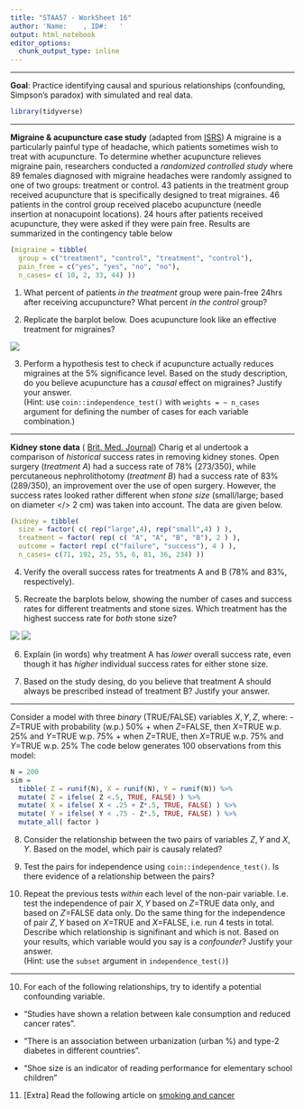 ```yaml
---
title: "STAA57 - WorkSheet 16"
author: 'Name:    , ID#:   '
output: html_notebook
editor_options: 
  chunk_output_type: inline
---
```


***

**Goal**: Practice identifying causal and spurious relationships (confounding, Simpson's paradox) with simulated and real data.


```r
library(tidyverse)
```


*** 

**Migraine & acupuncture case study** (adapted from [ISRS](https://www.openintro.org/stat/textbook.php?stat_book=isrs))
A migraine is a particularly painful type of headache, which patients sometimes wish to treat with acupuncture. To determine whether acupuncture relieves migraine pain, researchers conducted a *randomized controlled study* where 89 females diagnosed
with migraine headaches were randomly assigned to one of two groups: treatment or control. 43 patients in the treatment group received acupuncture that is specifically designed to treat migraines. 46 patients in the control group received placebo acupuncture (needle insertion at nonacupoint locations). 24 hours after patients received acupuncture, they were asked if they were pain free. Results are summarized in the contingency table below

```r
(migraine = tibble(
  group = c("treatment", "control", "treatment", "control"),
  pain_free = c("yes", "yes", "no", "no"),
  n_cases= c( 10, 2, 33, 44) ))
```


1. What percent of patients *in the treatment* group were pain-free 24hrs after receiving accupuncture? What percent *in the control* group? 


2. Replicate the barplot below. Does acupuncture look like an effective treatment for migraines? 

![](./img/acupuncture.PNG)

3. Perform a hypothesis test to check if acupuncture actually reduces migraines at the 5% significance level. Based on the study description, do you believe acupuncture has a *causal* effect on migraines? Justify your answer.          
(Hint: use `coin::independence_test()` with `weights = ~ n_cases` argument for defining the number of cases for each variable combination.)


***

**Kidney stone data** ( [Brit. Med. Journal](https://www.ncbi.nlm.nih.gov/pubmed/3083922))
Charig et al undertook a comparison of *historical* success rates in removing kidney stones. Open surgery (*treatment A*) had a success rate of 78% (273/350), while percutaneous nephrolithotomy (*treatment B*) had a success rate of 83% (289/350), an improvement over the use of open surgery. However, the success rates looked rather different when *stone size* (small/large; based on diameter </> 2 cm) was taken into account. The data are given below.

```r
(kidney = tibble( 
  size = factor( c( rep("large",4), rep("small",4) ) ),
  treatment = factor( rep( c( "A", "A", "B", "B"), 2 ) ), 
  outcome = factor( rep( c("failure", "success"), 4 ) ), 
  n_cases= c(71, 192, 25, 55, 6, 81, 36, 234) ))
```

4. Verify the overall success rates for treatments A and B (78% and 83%, respectively).


5. Recreate the barplots below, showing the number of cases and success rates for different treatments and stone sizes. Which treatment has the highest success rate for *both* stone size?

![](./img/kidney_cases.PNG)
![](./img/kidney_rates.PNG)


6. Explain (in words) why treatment A has *lower* overall success rate, even though it has *higher* individual success rates for either stone size. 

7. Based on the study desing, do you believe that treatment A should always be prescribed instead of treatment B? Justify your answer.

***

Consider a model with three *binary* (TRUE/FALSE) variables $X, Y, Z$, where:
- $Z$=TRUE with probability (w.p.) 50% 
    + when $Z$=FALSE, then $X$=TRUE w.p. 25% and $Y$=TRUE w.p. 75% 
    + when $Z$=TRUE, then $X$=TRUE w.p. 75% and $Y$=TRUE w.p. 25% 
The code below generates 100 observations from this model:  

```r
N = 200
sim = 
  tibble( Z = runif(N), X = runif(N), Y = runif(N)) %>% 
  mutate( Z = ifelse( Z <.5, TRUE, FALSE) ) %>% 
  mutate( X = ifelse( X < .25 + Z*.5, TRUE, FALSE) ) %>% 
  mutate( Y = ifelse( Y < .75 - Z*.5, TRUE, FALSE) ) %>% 
  mutate_all( factor )
```

8. Consider the relationship between the two pairs of variables $Z,Y$ and $X,Y$. Based on the model, which pair is causaly related? 

9. Test the pairs for independence using `coin::independence_test()`. Is there evidence of a relationship between the pairs? 



9. Repeat the previous tests *within* each level of the non-pair variable. I.e. test the independence of pair $X,Y$ based on $Z$=TRUE data only, and based on $Z$=FALSE data only. Do the same thing for the independence of pair $Z,Y$ based on $X$=TRUE and $X$=FALSE, i.e. run 4 tests in total. Describe which relationship is signifinant and which is not. Based on your results, which variable would you say is a *confounder*? Justify your answer.    
(Hint: use the `subset` argument in `independence_test()`)


***


10. For each of the following relationships, try to identify a potential confounding variable.

+ "Studies have shown a relation between kale consumption and reduced cancer rates".


+ "There is an association between urbanization (urban %) and type-2 diabetes in different countries".


+ "Shoe size is an indicator of reading performance for elementary school children"



11. [Extra] Read the following article on [smoking and cancer](https://priceonomics.com/why-the-father-of-modern-statistics-didnt-believe/)